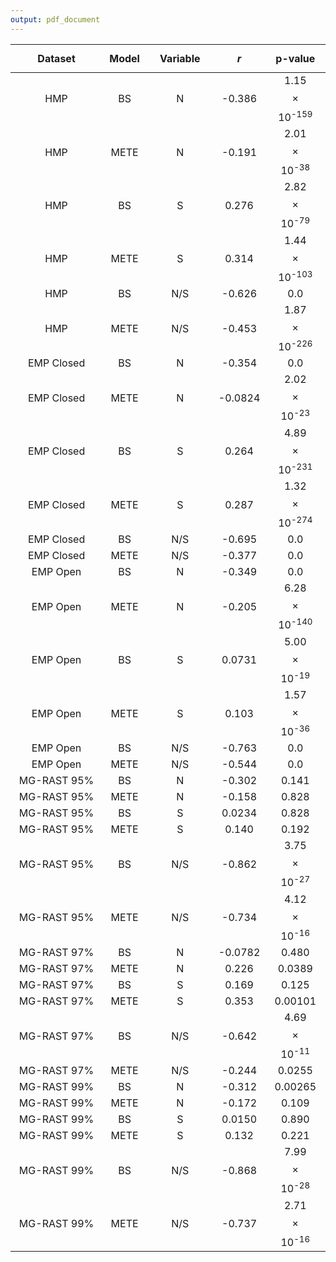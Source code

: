 ```yaml
---
output: pdf_document
---
```


| Dataset      | Model | Variable |  $$r$$  | p-value |
|:------------:|:-----:|:--------:|:-----:|:-------:|
|   HMP        |   BS  |     N    |-0.386 |   1.15$$\times$$10<sup>-159</sup>   |
|   HMP        |  METE |     N    |-0.191 |   2.01$$\times$$10<sup>-38</sup>   |
|   HMP        |   BS  |     S    | 0.276 |   2.82$$\times$$10<sup>-79</sup>      |
|   HMP        |  METE |     S    | 0.314 |   1.44$$\times$$10<sup>-103</sup>       |
|   HMP        |   BS  |    N/S   |-0.626 |   0.0   |
|   HMP        |  METE |    N/S   |-0.453 |   1.87$$\times$$10<sup>-226</sup>       |
|   EMP Closed |   BS  |     N    |-0.354 |   0.0   |
|   EMP Closed |  METE |     N    |-0.0824| 2.02$$\times$$10<sup>-23</sup> |
|   EMP Closed |   BS  |     S    | 0.264 |  4.89$$\times$$10<sup>-231</sup>       |
|   EMP Closed |  METE |     S    | 0.287 |1.32$$\times$$10<sup>-274</sup>        |
|   EMP Closed |   BS  |    N/S   |-0.695 |   0.0   |
|   EMP Closed |  METE |    N/S   |-0.377 |   0.0   |
|   EMP Open   |  BS   |    N     |-0.349 |   0.0   |
|   EMP Open   |  METE |    N     |-0.205 |   6.28$$\times$$10<sup>-140</sup>      |
|   EMP Open   |  BS   |    S     | 0.0731| 5.00$$\times$$10<sup>-19</sup>         |
|   EMP Open   |  METE |    S     | 0.103 | 1.57$$\times$$10<sup>-36</sup>        |
|   EMP Open   |  BS   |    N/S   |-0.763 | 0.0      |
|   EMP Open   |  METE |    N/S   |-0.544 | 0.0      |
|   MG-RAST 95% |  BS   |     N    | -0.302 | 0.141 |
|   MG-RAST 95% |  METE |     N    | -0.158 | 0.828 |
|   MG-RAST 95% |  BS   |     S    | 0.0234 | 0.828 |
|   MG-RAST 95% |  METE |     S    | 0.140 | 0.192 |
|   MG-RAST 95% |  BS   |     N/S  | -0.862 | 3.75$$\times$$10<sup>-27</sup> | 
|   MG-RAST 95% |  METE |     N/S  |-0.734 | 4.12$$\times$$10<sup>-16</sup> | 
|   MG-RAST 97% |  BS   |     N    | -0.0782 | 0.480 |
|   MG-RAST 97% |  METE |     N    | 0.226 | 0.0389 |
|   MG-RAST 97% |  BS   |     S    | 0.169 | 0.125 |
|   MG-RAST 97% |  METE |     S    | 0.353 | 0.00101 |
|   MG-RAST 97% |  BS   |     N/S  | -0.642 | 4.69$$\times$$10<sup>-11</sup> |
|   MG-RAST 97% |  METE |     N/S  | -0.244 | 0.0255 |
|   MG-RAST 99% |  BS   |     N    | -0.312 | 0.00265 |
|   MG-RAST 99% |  METE |     N    | -0.172 | 0.109 |
|   MG-RAST 99% |  BS   |     S    | 0.0150 | 0.890 |
|   MG-RAST 99% |  METE |     S    | 0.132 | 0.221 |
|   MG-RAST 99% |  BS   |     N/S  | -0.868 | 7.99$$\times$$10<sup>-28</sup> |
|   MG-RAST 99% |  METE |     N/S  | -0.737 | 2.71$$\times$$10<sup>-16</sup> |
